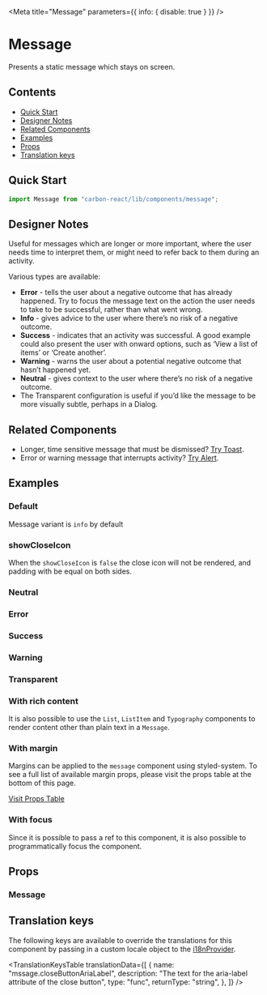 


<Meta title="Message" parameters={{ info: { disable: true } }} />

# Message

Presents a static message which stays on screen.

## Contents

- [Quick Start](#quick-start)
- [Designer Notes](#designer-notes)
- [Related Components](#related-components)
- [Examples](#examples)
- [Props](#props)
- [Translation keys](#translation-keys)

## Quick Start

```javascript
import Message from "carbon-react/lib/components/message";
```

## Designer Notes

Useful for messages which are longer or more important, where the user needs time to interpret them, or might need to refer back to them during an activity.

Various types are available:

- **Error** - tells the user about a negative outcome that has already happened. Try to focus the message text on the action the user needs to take to be successful, rather than what went wrong.
- **Info** - gives advice to the user where there’s no risk of a negative outcome.
- **Success** - indicates that an activity was successful. A good example could also present the user with onward options, such as ‘View a list of items’ or ‘Create another’.
- **Warning** - warns the user about a potential negative outcome that hasn’t happened yet.
- **Neutral** - gives context to the user where there’s no risk of a negative outcome.
- The Transparent configuration is useful if you’d like the message to be more visually subtle, perhaps in a Dialog.

## Related Components

- Longer, time sensitive message that must be dismissed? [Try Toast](https://carbon.sage.com/?path=/docs/toast--default "Toast").
- Error or warning message that interrupts activity? [Try Alert](https://carbon.sage.com/?path=/docs/alert--default-alert "Alert").

## Examples

### Default

Message variant is `info` by default

<Canvas>
  <Story name="default" story={stories.Default} />
</Canvas>

### showCloseIcon

When the `showCloseIcon` is `false` the close icon will not be rendered, and padding with be equal on both sides.

<Canvas>
  <Story name="showCloseIcon" story={stories.ShowCloseIcon} />
</Canvas>

### Neutral

<Canvas>
  <Story name="neutral" story={stories.Neutral} />
</Canvas>

### Error

<Canvas>
  <Story name="error" story={stories.Error} />
</Canvas>

### Success

<Canvas>
  <Story name="success" story={stories.Success} />
</Canvas>

### Warning

<Canvas>
  <Story name="warning" story={stories.Warning} />
</Canvas>

### Transparent

<Canvas>
  <Story name="transparent" story={stories.Transparent} />
</Canvas>

### With rich content

It is also possible to use the `List`, `ListItem` and `Typography` components to render content other than plain text in a `Message`.

<Canvas>
  <Story name="with rich content" story={stories.WithRichContent} />
</Canvas>

### With margin

Margins can be applied to the `message` component using styled-system.
To see a full list of available margin props, please visit the props table at the bottom of this page.

[Visit Props Table](#props)

<Canvas>
  <Story name="with margin" story={stories.WithMargin} />
</Canvas>

### With focus

Since it is possible to pass a ref to this component, it is also possible to programmatically focus the component. 

<Canvas>
  <Story name="with focus" story={stories.WithFocus} />
</Canvas>

## Props

### Message

<StyledSystemProps of={Message} noHeader margin />

## Translation keys

The following keys are available to override the translations for this component by passing in a custom locale object to the
[i18nProvider](https://carbon.sage.com/?path=/story/documentation-i18n--page).

<TranslationKeysTable
  translationData={[
    {
      name: "mssage.closeButtonAriaLabel",
      description: "The text for the aria-label attribute of the close button",
      type: "func",
      returnType: "string",
    },
  ]}
/>
